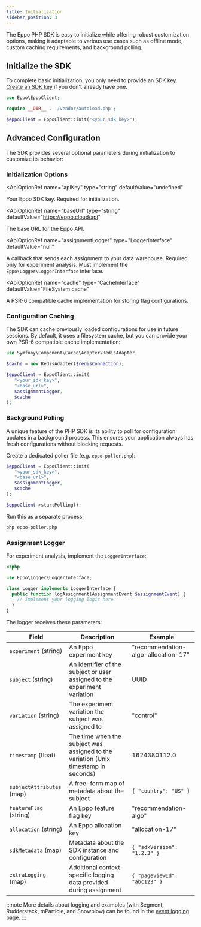 ```yaml
---
title: Initialization
sidebar_position: 3
---
```



The Eppo PHP SDK is easy to initialize while offering robust customization options, making it adaptable to various use cases such as offline mode, custom caching requirements, and background polling.

## Initialize the SDK

To complete basic initialization, you only need to provide an SDK key. [Create an SDK key](/sdks/sdk-keys) if you don't already have one.

```php
use Eppo\EppoClient;

require __DIR__ . '/vendor/autoload.php';

$eppoClient = EppoClient::init("<your_sdk_key>");
```

## Advanced Configuration

The SDK provides several optional parameters during initialization to customize its behavior:

### Initialization Options

<ApiOptionRef 
  name="apiKey"
  type="string"
  defaultValue="undefined"
>

Your Eppo SDK key. Required for initialization.
</ApiOptionRef>

<ApiOptionRef 
  name="baseUrl"
  type="string"
  defaultValue="https://eppo.cloud/api"
>

The base URL for the Eppo API.
</ApiOptionRef>

<ApiOptionRef 
  name="assignmentLogger"
  type="LoggerInterface"
  defaultValue="null"
>

A callback that sends each assignment to your data warehouse. Required only for experiment analysis.
Must implement the `Eppo\Logger\LoggerInterface` interface.
</ApiOptionRef>

<ApiOptionRef 
  name="cache"
  type="CacheInterface"
  defaultValue="FileSystem cache"
>

A PSR-6 compatible cache implementation for storing flag configurations.
</ApiOptionRef>

### Configuration Caching

The SDK can cache previously loaded configurations for use in future sessions. By default, it uses a filesystem cache, but you can provide your own PSR-6 compatible cache implementation:

```php
use Symfony\Component\Cache\Adapter\RedisAdapter;

$cache = new RedisAdapter($redisConnection);

$eppoClient = EppoClient::init(
   "<your_sdk_key>",
   "<base_url>",
   $assignmentLogger,
   $cache
);
```

### Background Polling

A unique feature of the PHP SDK is its ability to poll for configuration updates in a background process. This ensures your application always has fresh configurations without blocking requests.

Create a dedicated poller file (e.g. `eppo-poller.php`):

```php
$eppoClient = EppoClient::init(
   "<your_sdk_key>",
   "<base_url>",
   $assignmentLogger,
   $cache
);

$eppoClient->startPolling();
```

Run this as a separate process:

```bash
php eppo-poller.php
```

### Assignment Logger

For experiment analysis, implement the `LoggerInterface`:

```php
<?php

use Eppo\Logger\LoggerInterface;

class Logger implements LoggerInterface {
  public function logAssignment(AssignmentEvent $assignmentEvent) {
    // Implement your logging logic here
  }
}
```

The logger receives these parameters:

| Field                     | Description                                                                                                              | Example                             |
| ------------------------- | ------------------------------------------------------------------------------------------------------------------------ | ----------------------------------- |
| `experiment` (string)     | An Eppo experiment key                                                                                                   | "recommendation-algo-allocation-17" |
| `subject` (string)        | An identifier of the subject or user assigned to the experiment variation                                                | UUID                                |
| `variation` (string)      | The experiment variation the subject was assigned to                                                                     | "control"                           |
| `timestamp` (float)       | The time when the subject was assigned to the variation (Unix timestamp in seconds)                                      | 1624380112.0                        |
| `subjectAttributes` (map) | A free-form map of metadata about the subject                                                                           | `{ "country": "US" }`               |
| `featureFlag` (string)    | An Eppo feature flag key                                                                                                 | "recommendation-algo"               |
| `allocation` (string)     | An Eppo allocation key                                                                                                   | "allocation-17"                     |
| `sdkMetadata` (map)       | Metadata about the SDK instance and configuration                                                                        | `{ "sdkVersion": "1.2.3" }`         |
| `extraLogging` (map)      | Additional context-specific logging data provided during assignment                                                      | `{ "pageViewId": "abc123" }`         |

:::note
More details about logging and examples (with Segment, Rudderstack, mParticle, and Snowplow) can be found in the [event logging](/sdks/event-logging/) page.
:::